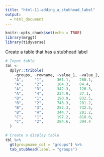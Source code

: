 ```yaml
---
title: "html-11-adding_a_stubhead_label"
output:
  - html_document
---
```


```r
knitr::opts_chunk$set(echo = TRUE)
library(mrggt)
library(tidyverse)
```

Create a table that has a stubhead label

```r
# Input table
tbl <-
  dplyr::tribble(
    ~groups, ~rowname, ~value_1, ~value_2,
    "A",     "1",      361.1,    260.1,
    "A",     "2",      184.3,    84.4,
    "A",     "3",      342.3,    126.3,
    "A",     "4",      234.9,    37.1,
    "B",     "1",      190.9,    832.5,
    "B",     "2",      743.3,    281.2,
    "B",     "3",      252.3,    732.5,
    "B",     "4",      344.7,    281.2,
    "C",     "1",      197.2,    818.0,
    "C",     "2",      284.6,    394.4
  )
```

```r
# Create a display table
tbl %>%
  gt(groupname_col = "groups") %>%
  tab_stubhead(label = "groups")
```
